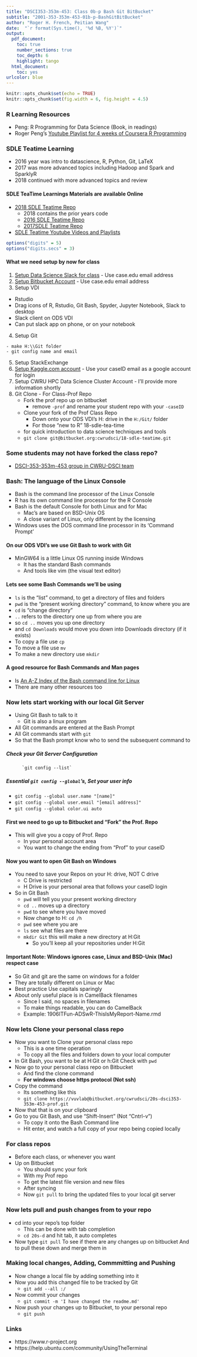 ```yaml
---
title: "DSCI353-353m-453: Class 0b-p Bash Git BitBucket"
subtitle: "2001-353-353m-453-01b-p-BashGitBitBucket"
author: "Roger H. French, Peitian Wang"
date:  "`r format(Sys.time(), '%d %B, %Y')`"
output: 
  pdf_document:
    toc: true
    number_sections: true
    toc_depth: 6
    highlight: tango
  html_document:
    toc: yes
urlcolor: blue
---
```


 \setcounter{section}{1}
 \setcounter{subsection}{2}
 \setcounter{subsubsection}{2}

```r
knitr::opts_chunk$set(echo = TRUE)
knitr::opts_chunk$set(fig.width = 6, fig.height = 4.5) 
```
 
 <!-- 
 How to make comments inside Rmarkdown
-->

<!-- Or on a single line like this -->
 
 
### R Learning Resources  

  * Peng: R Programming for Data Science (Book, in readings)
  * Roger Peng's [Youtube Playlist for 4 weeks of Coursera R Programming](https://www.youtube.com/playlist?list=PLjTlxb-wKvXNSDfcKPFH2gzHGyjpeCZmJ)
  
  
### SDLE Teatime Learning

  - 2016 year was intro to datascience, R, Python, Git, LaTeX
  - 2017 was more advanced topics including Hadoop and Spark and SparklyR
  - 2018 continued with more advanced topics and review
  
#### SDLE TeaTime Learnings Materials are available Online

  - [2018 SDLE Teatime Repo](https://bitbucket.org/cwrudsci/18-sdle-teatime/)
    - 2018 contains the prior years code
    - [2016 SDLE Teatime Repo](https://bitbucket.org/cwrudsci/16-sdle-teatime) 
    - [2017SDLE Teatime Repo](https://bitbucket.org/cwrudsci/17-sdle-teatime) 
  - [SDLE Teatime Youtube Videos and Playlists](https://www.youtube.com/channel/UCer8o-Bxh-xef_6Kdmq4Kvg/videos)
 
```r
options("digits" = 5)
options("digits.secs" = 3)
```

#### What we need setup by now for class

  1. [Setup Data Science Slack for class](http://cwru-dsci.slack.com)
    - Use case.edu email address
  2. [Setup Bitbucket Account](http://bitbucket.org)
    - Use case.edu email address
  3. Setup VDI
   - Rstudio
   - Drag icons of R, Rstudio, Git Bash, Spyder, Jupyter Notebook, Slack to desktop 
   - Slack client on ODS VDI
   - Can put slack app on phone, or on your notebook
  4. Setup Git
  
    - make H:\\Git folder 
    - git config name and email
  5. Setup StackExchange
  6. [Setup Kaggle.com account](http://kaggle.com)
    - Use your caseID email as a google account for login
  7. Setup CWRU HPC Data Science Cluster Account
    - I'll provide more information shortly
  8. Git Clone
    - For Class-Prof Repo
      - Fork the prof repo up on bitbucket
        - remove `-prof` and rename your student repo with your `-caseID`
      - Clone your fork of the Prof Class Repo
        - Down onto your ODS VDI's H: drive in the `H:/Git/` folder
    - For those "new to R" 18-sdle-tea-time
      - for quick introduction to data science techniques and tools
      - `git clone git@bitbucket.org:cwrudsci/18-sdle-teatime.git`


### Some students may not have forked the class repo?

  - [DSCI-353-353m-453 group in CWRU-DSCI team](https://bitbucket.org/account/user/%7B85cf8671-ad4f-4916-9caf-e32631f870b4%7D/groups/19su-tu-itfun-adswr/)
 
### Bash: The language of the Linux Console 
 
  * Bash is the command line processor of the Linux Console
  * R has its own command line processor for the R Console
  * Bash is the default Console for both Linux and for Mac
    + Mac's are based on BSD-Unix OS
    + A close variant of Linux, only different by the licensing
  * Windows uses the DOS command line processor in its 'Command Prompt'

 
#### On our ODS VDI's we use Git Bash to work with Git

  * MinGW64 is a little Linux OS running inside Windows
    + It has the standard Bash commands
    + And tools like vim (the visual text editor)
    
#### Lets see some Bash Commands we'll be using

  * `ls` is the "list" command, to get a directory of files and folders
  * `pwd` is the "present working directory" command, to know where you are
  * `cd` is "change directory" 
  * `..` refers to the directory one up from where you are
  * so `cd ..` moves you up one directory
  * and `cd Downloads` would move you down into Downloads directory (if it exists)
  * To copy a file use `cp`
  * To move a file use `mv`  
  * To make a new directory use `mkdir`
    
#### A good resource for Bash Commands and Man pages

  * Is [An A-Z Index of the Bash command line for Linux](http://ss64.com/bash/)
  * There are many other resources too

### Now lets start working with our local Git Server

  * Using Git Bash to talk to it
    * Git is also a linux program 
  * All Git commands are entered at the Bash Prompt
  * All Git commands start with `git`
  * So that the Bash prompt know who to send the subsequent command to
    
##### Check your Git Server Configuration
          
          `git config --list`

##### Essential `git config --global`'s, Set your user info

  - `git config --global user.name "[name]"`
  - `git config --global user.email "[email address]"`
  - `git config --global color.ui auto`

#### First we need to go up to Bitbucket and "Fork" the Prof. Repo

  * This will give you a copy of Prof. Repo
    * In your personal account area
    * You want to change the ending from "Prof" to your caseID
    
#### Now you want to open Git Bash on Windows

  * You need to save your Repos on your H: drive, NOT C drive
    * C Drive is restricted
    * H Drive is your personal area that follows your caseID login
  * So in Git Bash
    * `pwd` will tell you your present working directory
    * `cd ..` moves up a directory
    * `pwd` to see where you have moved
    * Now change to H: `cd /h`
    * `pwd` see where you are
    * `ls` see what files are there
    * `mkdir Git`  this will make a new directory at H:Git
      + So you'll keep all your repositories under H:Git 

#### Important Note: **Windows ignores case, Linux and BSD-Unix (Mac) respect case**

  * So Git and git are the same on windows for a folder
  * They are totally different on Linux or Mac
  * Best practice Use capitals sparingly
  * About only useful place is in CamelBack filenames
    * Since I said, no spaces in filenames
    * To make things readable, you can do CamelBack
    * Example: 1906ITFun-ADSwR-ThisIsMyReport-Name.rmd
    
### Now lets Clone your personal class repo    
    
  * Now you want to Clone your personal class repo
    * This is a one time operation
    * To copy all the files and folders down to your local computer
  * In Git Bash, you want to be at H:Git or h:Git
    Check with `pwd`
  * Now go to your personal class repo on Bitbucket
    * And find the clone command
    * **For windows choose https protocol (Not ssh)**
  * Copy the command
    * Its something like this 
    * `git clone https://vuvlab@bitbucket.org/cwrudsci/20s-dsci353-353m-453-prof.git`
  * Now that that is on your clipboard
  * Go to you Git Bash, and use "Shift-Insert" (Not "Cntrl-v")
    * To copy it onto the Bash Command line
    * Hit enter, and watch a full copy of your repo being copied locally
    
### For class repos

  - Before each class, or whenever you want
  - Up on Bitbucket
    - You should sync your fork
    - With my Prof repo
    - To get the latest file version and new files
    - After syncing
    - Now `git pull` to bring the updated files to your local git server

### Now lets pull and push changes from to your repo

  * cd into your repo's top folder
    * This can be done with tab completion
    * `cd 20s-d ` and hit tab, it auto completes
  * Now type `git pull` To see if there are any changes up on bitbucket
    And to pull these down and merge them in

### Making local changes, Adding, Commmitting and Pushing

  * Now change a local file by adding something into it
  * Now you add this changed file to be tracked by Git
    * `git add --all :/` 
  * Now commit your changes
    * `git commit -m 'I have changed the readme.md' `
  * Now push your changes up to Bitbucket, to your personal repo
    * `git push`
    
### Links
 
  - https://www.r-project.org 
  - https://help.ubuntu.com/community/UsingTheTerminal
  
  


